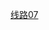 {{鐵道路線 | lua=1
 | 模板名稱 = 北京地铁7号线
 | 名稱 = [[北京地铁7号线]]
 | 代表色 = {{北京地铁颜色|7}}
 | Logo = 
 | 铁道系统 = 北京地铁
 | 背景顏色 = #FFFFFF
 | 車站列表 = 北京西站 ~ 湾子 ~ 达官营 ~ 广安门内 ~ 菜市口 ~ 虎坊桥 ~ 珠市口 ~ 桥湾 ~ 磁器口 ~ 广渠门内 ~ 广渠门外 ~ 双井 ~ 九龙山 ~ 大郊亭 ~ 百子湾 ~ 化工 ~ 南楼梓庄 ~ 欢乐谷景区 ~ 垡头 ~ 双合 ~ 焦化厂 ~ 黄厂 ~ 郎辛庄 ~ 黑庄户 ~ 万盛西 ~ 万盛东 ~ 群芳 ~ 高楼金 ~ 花庄 ~ 环球度假区
}}<noinclude>
[[Category:北京地鐵模板|线路07]]
</noinclude>